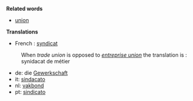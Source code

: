 '''Related words'''

* [[union]]

'''Translations'''

* French : [[syndicat]]
:When ''trade union'' is opposed to ''[[entreprise union]]'' the translation is : synidacat de métier
* de: die [[Gewerkschaft]]
* it: [[sindacato]]
* nl: [[vakbond]]
* pt: [[sindicato]]
